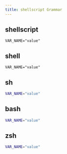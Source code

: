 ```yaml
---
title: shellscript Grammar
---
```


## shellscript

```shellscript
VAR_NAME="value"
```

## shell

```shell
VAR_NAME="value"
```

## sh

```sh
VAR_NAME="value"
```

## bash

```bash
VAR_NAME="value"
```

## zsh

```zsh
VAR_NAME="value"
```
